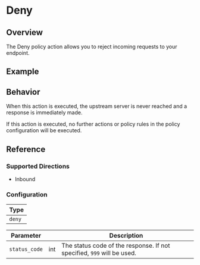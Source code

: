 
# Deny

## Overview

The Deny policy action allows you to reject incoming requests to your endpoint.

## Example

<ExampleHTTP />

## Behavior

When this action is executed, the upstream server is never reached and a response is immediately made.

If this action is executed, no further actions or policy rules in the policy configuration will be executed.

## Reference

### Supported Directions

- Inbound

### Configuration

| Type   |
| ------ |
| `deny` |

| Parameter     | &nbsp; | Description                                                            |
| ------------- | ------ | ---------------------------------------------------------------------- |
| `status_code` | int    | The status code of the response. If not specified, `999` will be used. |
